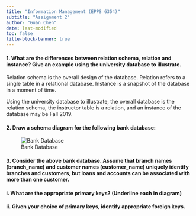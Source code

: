 ```yaml
---
title: "Information Management (EPPS 6354)"
subtitle: "Assignment 2"
author: "Guan Chen"
date: last-modified
toc: false
title-block-banner: true
---
```


#### 1. What are the differences between relation schema, relation and instance? Give an example using the university database to illustrate.

Relation schema is the overall design of the database. Relation refers to a single table in a relational database. Instance is a snapshot of the database in a moment of time.

Using the university database to illustrate, the overall database is the relation schema, the instructor table is a relation, and an instance of the database may be Fall 2019. 

#### 2. Draw a schema diagram for the following bank database:

![Bank Database](IM Assignment 5.jpg)

#### 3. Consider the above bank database. Assume that branch names (branch_name) and customer names (customer_name) uniquely identify branches and customers, but loans and accounts can be associated with more than one customer.

####     i. What are the appropriate primary keys? (Underline each in diagram) 

####     ii. Given your choice of primary keys, identify appropriate foreign keys.



